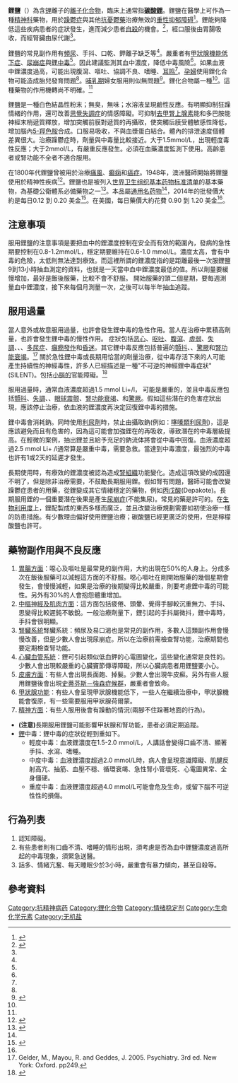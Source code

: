 {{Otheruses|subject=藥學上使用的'''鋰鹽'''|other=其他與「'''鋰'''」名稱相近或相同的條目|鋰 (消歧義)}}
{{medical}}
{{Drugbox
| drug_name         = 鋰鹽
| IUPAC_name        = Lithium(1+)
| image             = Lithium-carbonate2DCSD.svg
| width             = 
| alt               = 碳酸锂的2D化學結構示意圖
| caption           =[[碳酸锂|碳酸锂]]

<!-- Clinical data -->
| tradename         = Many<ref name=brands>{{cite web|title=Lithium brands|url=https://www.drugs.com/international/lithium.html|publisher=Drugs.com|accessdate=4 April 2017|deadurl=no|archiveurl=https://web.archive.org/web/20170405073627/https://www.drugs.com/international/lithium.html|archivedate=5 April 2017|df=}}</ref>
| Drugs.com         = {{drugs.com|monograph|lithium-salts}}
| MedlinePlus       = a681039
| pregnancy_AU      = D
| pregnancy_US      = D
| pregnancy_category= 
| legal_AU          = S4
| legal_CA          = Rx-only
| legal_UK          = POM
| legal_US          = Rx-only
| legal_status      = 
| routes_of_administration = 口服、[[给药途径|腸道外給藥]]

<!-- Pharmacokinetic data -->
| bioavailability   = 視配方而定
| protein_bound     = 無
| metabolism        = 腎代謝
| elimination_half-life = 24小時，老年人36小時<ref name=AHFS2015/>
| excretion         = >95% 經[[腎|腎]]排除

<!-- Identifiers -->
| CAS_number        = 7439-93-2
| ATCvet            = 
| ATC_prefix        = N05
| ATC_suffix        = AN01
| PubChem           = 28486
| DrugBank          = DB01356
|  ChemSpiderID = 26502
|  ChEBI = 49713
| UNII = 8H8Z5UER66

<!-- Chemical data -->
| chemical_formula  = {{chem|Li|+}}
| molecular_weight  = 6.941 g/mol
| smiles = [Li+]
| StdInChI = 1S/Li/q+1
| StdInChIKey = HBBGRARXTFLTSG-UHFFFAOYSA-N
}}

<!-- Definition and medical uses -->
'''鋰鹽'''（{{lang-en|Lithium salts}}）為含[[锂|锂]]離子的[[離子化合物|離子化合物]]，臨床上通常指'''[[碳酸鋰|碳酸鋰]]'''。鋰鹽在醫學上可作為一種[[精神病学|精神科]]藥物，用於[[躁鬱症|躁鬱症]]與其他[[抗憂鬱藥|抗憂鬱藥]]治療無效的[[重性抑郁障碍|重性抑郁障碍]]<ref name=AHFS2015>{{cite web|title=Lithium Salts|url=http://www.drugs.com/monograph/lithium-salts.html|publisher=The American Society of Health-System Pharmacists|accessdate=Dec 1, 2015|deadurl=no|archiveurl=https://web.archive.org/web/20151208101020/http://www.drugs.com/monograph/lithium-salts.html|archivedate=2015-12-08|df=}}</ref>。鋰能夠降低這些疾病患者的症狀發生，進而減少患者[[自殺|自殺]]的機會。<ref>{{cite journal |pages=625–39 |doi=10.1111/j.1399-5618.2006.00344.x |title=Decreased risk of suicides and attempts during long-term lithium treatment: A meta-analytic review |year=2006 |last1=Baldessarini |first1=Ross J |last2=Tondo |first2=Leonardo |last3=Davis |first3=Paula |last4=Pompili |first4=Maurizio |last5=Goodwin |first5=Frederick K |last6=Hennen |first6=John |journal=Bipolar Disorders |volume=8 |issue=5p2 |pmid=17042835}}</ref>，經口服後由胃腸吸收，而經腎臟由尿代謝<ref name=AHFS2015/>。

<!-- Side effects and mechanism -->
鋰鹽的常見副作用有[[多尿症|頻尿]]、手抖、口乾、鉀離子缺乏等<ref name=AHFS2015/>。嚴重者有[[甲狀腺機能低下症|甲狀腺機能低下症]]、[[尿崩症|尿崩症]]與[[#服用過量|鋰中毒]]<ref name=AHFS2015/>。因此建議監測其血中濃度，降低中毒風險<ref name=AHFS2015/>。如果血液中鋰濃度過高，可能出現腹瀉、嘔吐、協調不良、嗜睡、[[耳鸣|耳鸣]]<ref name=AHFS2015/>。[[妊娠|孕婦]]使用鋰化合物可能造成胎兒發育問題<ref name=AHFS2015/>。[[母乳餵養|哺乳期]]婦女服用則似無問題<ref name="Lithium use while Breastfeeding">{{cite web|title=Lithium use while Breastfeeding|url=http://www.drugs.com/breastfeeding/lithium.html|publisher=LactMed|accessdate=1 December 2015|date=2015-03-10|deadurl=no|archiveurl=https://web.archive.org/web/20151208194527/http://www.drugs.com/breastfeeding/lithium.html|archivedate=8 December 2015|df=}}</ref>。鋰化合物屬一種{{tsl|en|mood stabilizer|情緒穩定劑}}<ref name=AHFS2015/>。這種藥物的作用機轉尚不明確。<ref name="AHFS2015" /> 

鋰鹽是一種白色結晶性粉末；無臭，無味；水溶液呈現鹼性反應。有明顯抑制狂躁情緒的作用，還可改善[[思覺失調症|思覺失調症]]的情感障礙。可抑制[[去甲腎上腺素|去甲腎上腺素]]能和多巴胺能神經末梢遞質釋放，增加突觸前膜對遞質的再攝取，使突觸后膜受體敏感性降低，增加腦內[[5-羥色胺|5-羥色胺]]合成。口服易吸收，不與血漿蛋白結合。體內的排泄速度個體差異很大。治療躁鬱症時，劑量與中毒量比較接近。大于1.5mmol/L，出現輕度毒性反應；大于2mmol/L，有嚴重反應發生。必須在血藥濃度監測下使用。高齡患者或腎功能不全者不適合服用。

<!-- History, society, and culture -->
在1800年代鋰鹽曾被用於治療[[痛風|痛風]]、[[癫痫|癫痫]]和[[癌症|癌症]]。1948年，澳洲醫師{{tsl|en|John Cade|John Cade}}開始將鋰鹽使用於精神性疾病<ref name=Sne2005>{{cite book|last1=Sneader|first1=Walter|title=Drug discovery : a history|date=2005|publisher=Wiley|location=Chichester|isbn=9780471899792|page=63|edition=Rev. and updated|url=https://books.google.com/books?id=Cb6BOkj9fK4C&pg=PA63|deadurl=no|archiveurl=https://web.archive.org/web/20170908170953/https://books.google.com/books?id=Cb6BOkj9fK4C&pg=PA63|archivedate=2017-09-08|df=}}</ref>。鋰鹽也是被列入[[世界卫生组织基本药物标准清单|世界卫生组织基本药物标准清单]]的基本藥物，為基礎公衛體系必備藥物之一<ref name=WHO19th>{{cite web|title=WHO Model List of Essential Medicines (19th List)|url=http://www.who.int/medicines/publications/essentialmedicines/EML_2015_FINAL_amended_NOV2015.pdf?ua=1|work=World Health Organization|accessdate=8 December 2016|date=April 2015|deadurl=no|archiveurl=https://web.archive.org/web/20161213052708/http://www.who.int/medicines/publications/essentialmedicines/EML_2015_FINAL_amended_NOV2015.pdf?ua=1|archivedate=13 December 2016|df=}}</ref>。本品屬[[通用名药物|通用名药物]]<ref name=AHFS2015/>，2014年的批發價大約是每日0.12 到 0.20 美金<ref>{{cite web|title=Lithium Carbonate|url=http://erc.msh.org/dmpguide/resultsdetail.cfm?language=english&code=LIT300T&s_year=2014&year=2014&str=300%20mg&desc=Lithium%20Carbonate&pack=new&frm=TAB-CAP&rte=PO&class_code2=24%2E&supplement=&class_name=%2824%2E%29Medicines%20for%20mental%20and%20behavioral%20disorders%3Cbr%3E|website=International Drug Price Indicator Guide|accessdate=1 December 2015}}{{dead link|date=2018年1月 |bot=InternetArchiveBot |fix-attempted=yes }}</ref>。在美國，每日藥價大約花費 0.90 到 1.20 美金<ref name=AHFS2015/>。

==注意事項==
服用鋰鹽的注意事項是要把血中的鋰濃度控制在安全而有效的範圍內，發病的急性期要控制在0.8-1.2mmol/L，穩定期要維持在0.6-1.0 mmol/L。濃度太高，會有中毒的危險，太低則無法達到療效。而這裡所謂的鋰濃度指的是距離最後一次服鋰鹽9到13小時抽血測定的資料，也就是一天當中血中鋰濃度最低的值。所以劑量要緩慢增加，最好是飯後服藥，比較不會不舒服。
開始服藥的頭二個星期，要每週測量血中鋰濃度，接下來每個月測量一次，之後可以每半年抽血追蹤。

==服用過量==
當人意外或故意服用過量，也許會發生鋰中毒的急性作用。當人在治療中累積高劑量，也許會發生鋰中毒的慢性作用。 症狀包括[[恶心|恶心]]、[[呕吐|呕吐]]、[[腹瀉|腹瀉]]、[[虛弱|虛弱]]、[[失調|失調]]、{{tsl|en|Confusion|混亂}}、{{tsl|en|Lethargy|無生氣}}、[[多尿症|多尿症]]、[[癲癇發作|癲癇發作]]和[[昏迷|昏迷]]。其它鋰中毒反應包括普遍的[[顫抖|顫抖]]、{{tsl|en|Fasciculation|肌束顫搐}}、[[驚厥|驚厥]]和[[腎功能衰竭|腎功能衰竭]]。<ref>Gelder, M., Mayou, R. and Geddes, J. 2005. Psychiatry. 3rd ed. New York: Oxford. pp249.</ref> 關於急性鋰中毒或長期用恰當的劑量治療，從中毒存活下來的人可能產生持續性的神經毒性，許多人已經描述是一種"不可逆的神經鋰中毒症狀" (SILENT)。包括[[小腦|小腦的]]官能障礙。<ref>{{cite journal|last=Adityanjee|author2=Munshi, Thampy |journal=Clinical Neuropharmacology|year=2005|volume=28|issue=1|pages=38–49|pmid=15714160|title=The syndrome of irreversible lithium-effectuated neurotoxicity.|doi=10.1097/01.wnf.0000150871.52253.b7}}</ref>

服用過量時，通常血液濃度超過1.5 mmol Li+/l， 可能是嚴重的，並且中毒反應包括[[顫抖|顫抖]]、[[失調|失調]]、{{tsl|en|Dysarthria|發音困難}}、[[眼球震颤|眼球震颤]]、[[腎功能衰竭|腎功能衰竭]]、{{tsl|en|Confusion|混亂}}和[[驚厥|驚厥]]。假如這些潛在的危害症狀出現，應該停止治療，依血液的鋰濃度再決定回復鋰中毒的措施。

鋰中毒會消耗鈉。同時使用[[利尿劑|利尿劑]]時，禁止由{{tsl|en|distal tubule|遠位尿細管}}攝取鈉(例如：[[噻嗪類利尿劑|噻嗪類利尿劑]])，這是應該避免而且有危害的，因為這可能會加強鋰在{{tsl|en|proximal convoluted tubule|近位尿細管}}的再吸收，導致潛在的中毒層級提高。在輕微的案例，抽出鋰並且給予充足的鈉流体將會從中毒中回復。血液濃度超過2.5 mmol Li+
/l通常算是嚴重中毒，需要急救。當達到中毒濃度，最強烈的中毒也許有1或2天的延遲才發生。

長期使用時，有療效的鋰濃度被認為造成[[腎|腎]][[组织学|組織]]功能變化。造成這項改變的成因還不明了，但是除非治療需要，不鼓勵長期服用鋰。假如腎有問題，醫師可能會改變躁鬱症患者的用藥，從鋰變成其它情緒穩定的藥物，例如[[丙戊酸|丙戊酸]](Depakote)。長期服用鋰的一個重要潛在後果是產生[[尿崩症|尿崩症]](不能集尿)。常見的{{tsl|en|sustained-release|持續處方}}藥是許可的。在[[生物利用度|生物利用度]]上，鋰配製成的東西多樣而廣泛，並且改變治療規劃需要如初使治療一樣的防患措施。有少數理由偏好使用鋰鹽治療；碳酸鹽已經更廣泛的使用，但是檸檬酸鹽也許可。

==藥物副作用與不良反應==
#[[胃腸|胃腸方面]]：噁心及嘔吐是最常見的副作用，大約出現在50%的人身上。分成多次在飯後服藥可以減輕這方面的不舒服。噁心嘔吐在剛開始服藥的幾個星期會發生，會慢慢減輕，如果是治療的後期變得比較嚴重，則要考慮鋰中毒的可能性。另外有30%的人會抱怨體重增加。
#[[中樞神經|中樞神經]][[肌肉|及肌肉方面]]：這方面包括疲倦、頭暈、覺得手腳較沉重無力、手抖、思變得比較遲鈍不敏銳。一般治療劑量下，鋰引起的手抖屬微抖，鋰中毒時，手抖會很明顯。
#[[腎臟|腎臟系統]]腎臟系統：頻尿及易口渴也是常見的副作用，多數人這類副作用會慢慢改善，但是少數人會出現尿崩症。所以在治療前需檢查腎功能，治療期間也要定期檢查腎功能。
#[[心臟血管|心臟血管系統]]：鋰可引起類似低血鉀的心電圖變化，這些變化通常是良性的。少數人會出現較嚴重的心臟竇節傳導障礙，所以心臟病患者用鋰鹽要小心。
#[[皮膚|皮膚方面]]：有些人會出現長面皰、掉髮。少數人會出現牛皮癬。另外有些人服用鋰鹽後會出現[[史蒂芬斯－強森症候群|史蒂芬斯－強森症候群]]，嚴重者會致命。
#[[甲狀腺|甲狀腺功能]]：有些人會呈現甲狀腺機能低下，一些人在繼續治療中，甲狀腺機能會復原，有一些需要服用甲狀腺荷爾蒙。
#[[精神|精神方面]]：有些人服用後會有躁動的情況(兩腳不住跺著地面的行為)。
*'''(注意)'''長期服用鋰鹽可能影響甲狀腺和腎功能，患者必須定期追蹤。 
*[[鋰|鋰]]中毒：鋰中毒的症狀從輕到重如下。
**輕度中毒：血液鋰濃度在1.5-2.0 mmol/L，人講話會變得口齒不清、顯著手抖、水瀉、嗜睡。
**中度中毒：血液鋰濃度超過2.0 mmol/L時，病人會呈現意識障礙、肌腱反射高亢、抽筋、血壓不穩、循環衰竭、急性腎小管壞死、心電圖異常、全身僵硬。
**重度中毒：血液鋰濃度超過4.0 mmol/L可能會危及生命，或留下腦不可逆性性的損傷。

==行為列表==
#認知障礙。
#有些患者則有口齒不清、嗜睡的情形出現，須考慮是否為血中鋰鹽濃度過高所起的中毒現象，須緊急送醫。
#話多、情緒亢奮、每天睡眠少於3小時，嚴重會有暴力傾向，甚至自殺等。

== 參考資料 ==
{{reflist}}
{{Mood stabilizers}}

[[Category:抗精神病药|Category:抗精神病药]]
[[Category:鋰化合物|Category:鋰化合物]]
[[Category:情绪稳定剂|Category:情绪稳定剂]]
[[Category:生命化学元素|Category:生命化学元素]]
[[Category:无机盐|Category:无机盐]]